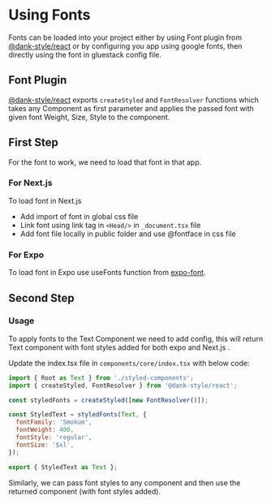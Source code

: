 
<Meta title="Overview/Fonts" />

# Using Fonts

Fonts can be loaded into your project either by using Font plugin from [@dank-style/react]("https://dank.style/") or by configuring you app using google fonts, then directly using the font in gluestack config file.

## Font Plugin

[@dank-style/react]("https://dank.style/") exports `createStyled` and `FontResolver` functions which takes any Component as first parameter and applies the passed font with given font Weight, Size, Style to the component.

## First Step

For the font to work, we need to load that font in that app.

### For Next.js

To load font in Next.js

- Add import of font in global css file
- Link font using link tag in `<Head/>` in `_document.tsx` file
- Add font file locally in public folder and use @fontface in css file

### For Expo

To load font in Expo use useFonts function from [expo-font]("https://docs.expo.dev/guides/using-custom-fonts/#using-a-custom-font").

## Second Step

### Usage

To apply fonts to the Text Component we need to add config, this will return Text component with font styles added for both expo and Next.js .

Update the index.tsx file in `components/core/index.tsx` with below code:

```jsx
import { Root as Text } from './styled-components';
import { createStyled, FontResolver } from '@dank-style/react';

const styledFonts = createStyled([new FontResolver()]);

const StyledText = styledFonts(Text, {
  fontFamily: 'Smokum',
  fontWeight: 400,
  fontStyle: 'regular',
  fontSize: '$xl',
});

export { StyledText as Text };
```

Similarly, we can pass font styles to any component and then use the returned component (with font styles added).
